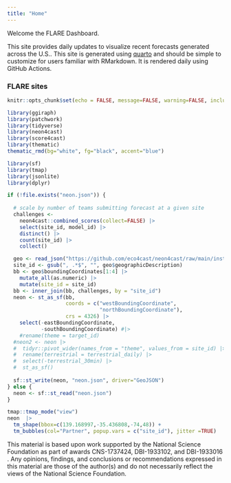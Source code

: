 ```yaml
---
title: "Home"
---
```


Welcome the FLARE Dashboard.

This site provides daily updates to visualize recent forecasts generated across the U.S.. This site is generated using [quarto](https://quarto.org) and should be simple to customize for users familiar with RMarkdown. It is rendered daily using GitHub Actions.

### FLARE sites

```r
knitr::opts_chunk$set(echo = FALSE, message=FALSE, warning=FALSE, include=FALSE)
```

```r
library(ggiraph)
library(patchwork)
library(tidyverse)
library(neon4cast)
library(score4cast)
library(thematic)
thematic_rmd(bg="white", fg="black", accent="blue")
```

```r
library(sf)
library(tmap)
library(jsonlite)
library(dplyr)

if (!file.exists("neon.json")) {
  
  # scale by number of teams submitting forecast at a given site
  challenges <- 
    neon4cast::combined_scores(collect=FALSE) |>
    select(site_id, model_id) |>
    distinct() |>
    count(site_id) |> 
    collect()

  geo <- read_json("https://github.com/eco4cast/neon4cast/raw/main/inst/extdata/neon_geo.json", TRUE)
  site_id <- gsub(", .*$", "", geo$geographicDescription)
  bb <- geo$boundingCoordinates[1:4] |>
    mutate_all(as.numeric) |> 
    mutate(site_id = site_id)
  bb <- inner_join(bb, challenges, by = "site_id")
  neon <- st_as_sf(bb, 
                   coords = c("westBoundingCoordinate",
                              "northBoundingCoordinate"),
                   crs = 4326) |> 
    select(-eastBoundingCoordinate,
           -southBoundingCoordinate) #|>
    #rename(theme = target_id)
  #neon2 <- neon |>
  #  tidyr::pivot_wider(names_from = "theme", values_from = site_id) |> 
  #  rename(terrestrial = terrestrial_daily) |> 
  #  select(-terrestrial_30min) |> 
  #  st_as_sf()
  
  sf::st_write(neon, "neon.json", driver="GeoJSON")
} else {
  neon <- sf::st_read("neon.json")
}
```

```r
tmap::tmap_mode("view")
neon  |>
  tm_shape(bbox=c(139.168997,-35.436808,-74,48)) + 
  tm_bubbles(col="Partner", popup.vars = c("site_id"), jitter =TRUE) 
```
This material is based upon work supported by the National Science Foundation as part of awards CNS-1737424, DBI-1933102, and DBI-1933016​. Any opinions, findings, and conclusions or recommendations expressed in this material are those of the author(s) and do not necessarily reflect the views of the National Science Foundation.
